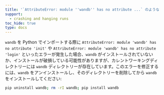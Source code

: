 ```yaml
---
title: '`AttributeError: module ''wandb'' has no attribute ...` のようなエラーをどのように修正できますか？'
support:
  - crashing and hanging runs
toc_hide: true
type: docs
---
```

`wandb` を Python でインポートする際に `AttributeError: module 'wandb' has no attribute 'init'` や `AttributeError: module 'wandb' has no attribute 'login'` といったエラーが発生した場合、`wandb` がインストールされていないか、インストールが破損している可能性がありますが、カレントワーキングディレクトリーには `wandb` ディレクトリーが存在しています。このエラーを修正するには、`wandb` をアンインストールし、そのディレクトリーを削除してから `wandb` をインストールしてください:

```bash
pip uninstall wandb; rm -rI wandb; pip install wandb
```